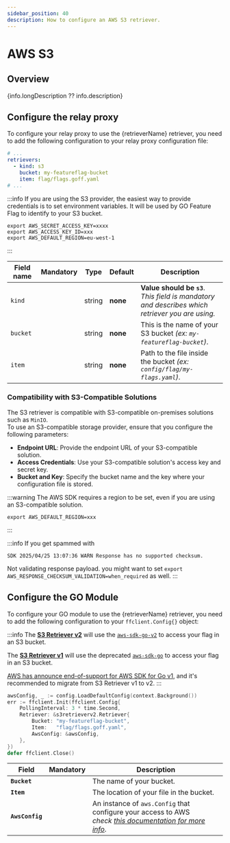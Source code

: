 ```yaml
---
sidebar_position: 40
description: How to configure an AWS S3 retriever.
---
```


# AWS S3

## Overview
{info.longDescription ?? info.description}

## Configure the relay proxy

To configure your relay proxy to use the {retrieverName} retriever, you need to add the following
configuration to your relay proxy configuration file:

```yaml title="goff-proxy.yaml"
# ...
retrievers:
  - kind: s3
    bucket: my-featureflag-bucket
    item: flag/flags.goff.yaml
# ...
```

:::info
If you are using the S3 provider, the easiest way to provide credentials is to set environment variables. It will be used by GO Feature Flag to identify to your S3 bucket.

```shell
export AWS_SECRET_ACCESS_KEY=xxxx
export AWS_ACCESS_KEY_ID=xxx
export AWS_DEFAULT_REGION=eu-west-1
```
:::

| Field name |   Mandatory   | Type   | Default  | Description                                                                                          |
|------------|:-------------:|--------|----------|------------------------------------------------------------------------------------------------------|
| `kind`     | <Mandatory /> | string | **none** | **Value should be `s3`**.<br/>_This field is mandatory and describes which retriever you are using._ |
| `bucket`   | <Mandatory /> | string | **none** | This is the name of your S3 bucket _(ex: `my-featureflag-bucket`)_.                                  |
| `item`     | <Mandatory /> | string | **none** | Path to the file inside the bucket _(ex: `config/flag/my-flags.yaml`)_.                              |

### Compatibility with S3-Compatible Solutions

The S3 retriever is compatible with S3-compatible on-premises solutions such as `MinIO`.  
To use an S3-compatible storage provider, ensure that you configure the following parameters:

- **Endpoint URL**: Provide the endpoint URL of your S3-compatible solution.
- **Access Credentials**: Use your S3-compatible solution's access key and secret key.
- **Bucket and Key**: Specify the bucket name and the key where your configuration file is stored.

:::warning
The AWS SDK requires a region to be set, even if you are using an S3-compatible solution.
```shell
export AWS_DEFAULT_REGION=xxx
````
:::

:::info
If you get spammed with
```shell
SDK 2025/04/25 13:07:36 WARN Response has no supported checksum.
````
Not validating response payload. you might want to set `export AWS_RESPONSE_CHECKSUM_VALIDATION=when_required` as well.
:::

## Configure the GO Module
To configure your GO module to use the {retrieverName} retriever, you need to add the following
configuration to your `ffclient.Config{}` object:

:::info
The [**S3 Retriever v2**](https://pkg.go.dev/github.com/thomaspoignant/go-feature-flag@v1.23.1/retriever/s3retrieverv2) will use the [`aws-sdk-go-v2`](https://github.com/aws/aws-sdk-go-v2) to access your flag in an S3 bucket.

The [**S3 Retriever v1**](https://pkg.go.dev/github.com/thomaspoignant/go-feature-flag@v1.23.1/retriever/s3retriever) will use the deprecated [`aws-sdk-go`](https://github.com/aws/aws-sdk-go) to access your flag in an S3 bucket.

[AWS has announce end-of-support for AWS SDK for Go v1](https://aws.amazon.com/blogs/developer/announcing-end-of-support-for-aws-sdk-for-go-v1-on-july-31-2025/), and it's recommended to migrate from S3 Retriever v1 to v2.
:::

```go title="example.go"
awsConfig, _ := config.LoadDefaultConfig(context.Background())
err := ffclient.Init(ffclient.Config{
    PollingInterval: 3 * time.Second,
    Retriever: &s3retrieverv2.Retriever{
        Bucket: "my-featureflag-bucket",
        Item:   "flag/flags.goff.yaml",
        AwsConfig: &awsConfig,
    },
})
defer ffclient.Close()
```


| Field           | Mandatory     | Description                                                                                                                                                                                    |
|-----------------|:-------------:|------------------------------------------------------------------------------------------------------------------------------------------------------------------------------------------------|
| **`Bucket`**    | <Mandatory /> | The name of your bucket.                                                                                                                                                                       |
| **`Item`**      | <Mandatory /> | The location of your file in the bucket.                                                                                                                                                       |
| **`AwsConfig`** | <Mandatory /> | An instance of `aws.Config` that configure your access to AWS <br/>*check [this documentation for more info](https://docs.aws.amazon.com/sdk-for-go/v1/developer-guide/configuring-sdk.html)*. |

